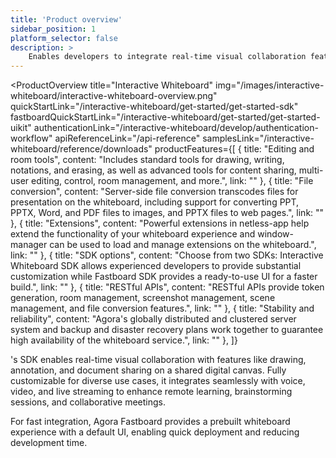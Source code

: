 ```yaml
---
title: 'Product overview'
sidebar_position: 1
platform_selector: false
description: >
    Enables developers to integrate real-time visual collaboration features into their applications.
---
```



<ProductOverview
    title="Interactive Whiteboard"
    img="/images/interactive-whiteboard/interactive-whiteboard-overview.png"
    quickStartLink="/interactive-whiteboard/get-started/get-started-sdk"
    fastboardQuickStartLink="/interactive-whiteboard/get-started/get-started-uikit"
    authenticationLink="/interactive-whiteboard/develop/authentication-workflow"
    apiReferenceLink="/api-reference"
    samplesLink="/interactive-whiteboard/reference/downloads"
    productFeatures={[
        {
            title: "Editing and room tools",
            content: "Includes standard tools for drawing, writing, notations, and erasing, as well as advanced tools for content sharing, multi-user editing, control, room management, and more.",
            link: ""
        },
        {
            title: "File conversion",
            content: "Server-side file conversion transcodes files for presentation on the whiteboard, including support for converting PPT, PPTX, Word, and PDF files to images, and PPTX files to web pages.",
            link: ""
        },
        {
            title: "Extensions",
            content: "Powerful extensions in netless-app help extend the functionality of your whiteboard experience and window-manager can be used to load and manage extensions on the whiteboard.",
            link: ""
        },
        {
            title: "SDK options",
            content: "Choose from two SDKs: Interactive Whiteboard SDK allows experienced developers to provide substantial customization while Fastboard SDK provides a ready-to-use UI for a faster build.",
            link: ""
        },
        {
            title: "RESTful APIs",
            content: "RESTful APIs provide token generation, room management, screenshot management, scene management, and file conversion features.",
            link: ""
        },
        {
            title: "Stability and reliability",
            content: "Agora's globally distributed and clustered server system and backup and disaster recovery plans work together to guarantee high availability of the whiteboard service.",
            link: ""
        },
    ]}

>

<Vg k="COMPANY" />'s <Vg k="WHITE" /> SDK enables real-time visual collaboration with features like drawing, annotation, and document sharing on a shared digital canvas. Fully customizable for diverse use cases, it integrates seamlessly with voice, video, and live streaming to enhance remote learning, brainstorming sessions, and collaborative meetings.

For fast integration, Agora Fastboard provides a prebuilt whiteboard experience with a default UI, enabling quick deployment and reducing development time.

</ProductOverview>